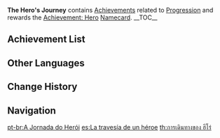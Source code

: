 {{Achievement Category Infobox
|id           = 005
|image        = Achievement The Hero's Journey.png
|reward       = {{Item|Achievement: Hero}}
|primogems    = {{Achievement/Primogems|The Hero's Journey Achievements}}
|total        = {{Achievement/Total|The Hero's Journey Achievements}}
}}
'''The Hero's Journey''' contains [[Achievements]] related to [[Progression]] and rewards the [[Achievement: Hero]] [[Namecard]].
__TOC__
{{clr}}
==Achievement List==
{{Achievements by Category Table}}

==Other Languages==
{{Other Languages
|en      = The Hero's Journey
|zhs     = 英雄之旅
|zhs_rm  = Yīngxióng zhī Lǚ
|zht     = 英雄之旅
|zht_rm  = Yīngxióng zhī Lǚ
|zh_tl   = The Hero's Journey
|ja      = 英雄の旅
|ja_rm   = Eiyuu no Tabi
|ja_tl   = The Hero's Journey
|ko      = 영웅의 여정
|ko_rm   = Yeong'ung-ui Yeojeong
|ko_tl   = The Hero's Journey
|es      = La travesía de un héroe
|es_tl   = The Passage of a Hero
|fr      = Voyage du héros
|fr_tl   = The Hero's Journey
|ru      = Путешествие героя
|ru_tl   = 
|th      = การเดินทางของ ฮีโร่
|th_rm   = 
|th_tl   = 
|vi      = Hành Trình Anh Hùng
|vi_tl   = 
|de      = Reise eines Helden
|de_tl   = Journey of a Hero
|id      = Perjalanan Pahlawan
|id_tl   = A Hero's Journey
|pt      = A Jornada do Herói
|pt_tl   = 
}}

==Change History==
{{Change History|1.0}}

==Navigation==
{{Achievement Navbox}}
[[pt-br:A Jornada do Herói]]
[[es:La travesía de un héroe]]
[[th:การเดินทางของ ฮีโร่]]